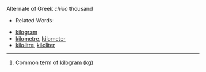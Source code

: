 Alternate of Greek ''chilio'' thousand

*Related Words:

*[[kilogram]]
*[[kilometre]], [[kilometer]]
*[[kilolitre]], [[kiloliter]]
----
# Common term of [[kilogram]] ([[kg]])